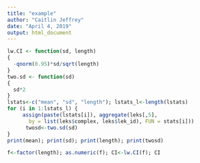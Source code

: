 ```yaml
---
title: "example"
author: "Caitlin Jeffrey"
date: "April 4, 2019"
output: html_document
---
```




```r
lw.CI <- function(sd, length)
{
  -qnorm(0.95)*sd/sqrt(length)
}
two.sd <- function(sd)
{
  sd*2
}
lstats<-c("mean", "sd", "length"); lstats_l<-length(lstats)
for (i in 1:lstats_l) {
     assign(paste(lstats[i]), aggregate(leks[,5], 
       by = list(leks$complex, leks$lek_id), FUN = stats[i]))
      twosd<-two.sd(sd)
} 
print(mean); print(sd); print(length); print(twosd)
```

```r
f<-factor(length); as.numeric(f); CI<-lw.CI(f); CI
```

